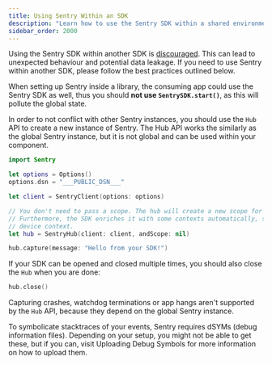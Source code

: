 ```yaml
---
title: Using Sentry Within an SDK
description: "Learn how to use the Sentry SDK within a shared environment, such as another SDK."
sidebar_order: 2000
---
```


<Alert>

Using the Sentry SDK within another SDK is [discouraged](/platforms/). This can lead to unexpected behaviour and potential data leakage. If you need to use Sentry within another SDK, please follow the best practices outlined below.

</Alert>

<Alert>

When setting up Sentry inside a library, the consuming app could use the Sentry SDK as well, thus you should **not use `SentrySDK.start()`**, as this will pollute the global state.

</Alert>

In order to not conflict with other Sentry instances, you should use the `Hub` API to create a new instance of Sentry. The Hub API works the similarly as the global Sentry instance, but it is not global and can be used within your component.

```swift
import Sentry

let options = Options()
options.dsn = "___PUBLIC_DSN___"

let client = SentryClient(options: options)

// You don't need to pass a scope. The hub will create a new scope for you automatically.
// Furthermore, the SDK enriches it with some contexts automatically, such as app, OS and
// device context.
let hub = SentryHub(client: client, andScope: nil)

hub.capture(message: "Hello from your SDK!")
```

If your SDK can be opened and closed multiple times, you should also close the `Hub` when you are done:

```swift
hub.close()
```

Capturing crashes, watchdog terminations or app hangs aren't supported by the `Hub` API, because they depend on the global Sentry instance.

To symbolicate stacktraces of your events, Sentry requires dSYMs (debug information files). Depending on your setup, you might not be able to get these, but if you can, visit <PlatformLink to="/dsym/">Uploading Debug Symbols</PlatformLink> for more information on how to upload them.
